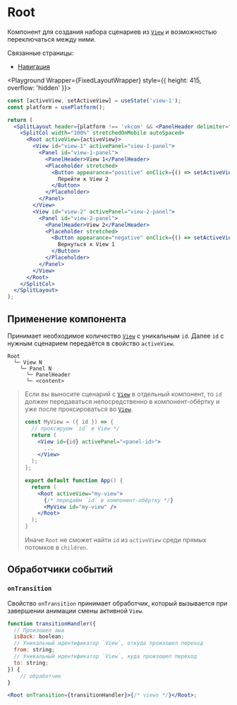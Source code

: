<Overview>

# Root

Компонент для создания набора сценариев из [`View`](/components/view) и возможностью переключаться между ними.

Связанные страницы:

- [Навигация](/overview/navigation)

</Overview>


<Playground Wrapper={FixedLayoutWrapper} style={{ height: 415, overflow: 'hidden' }}>

```jsx
const [activeView, setActiveView] = useState('view-1');
const platform = usePlatform();

return (
  <SplitLayout header={platform !== 'vkcom' && <PanelHeader delimiter="none" />}>
    <SplitCol width="100%" stretchedOnMobile autoSpaced>
      <Root activeView={activeView}>
        <View id="view-1" activePanel="view-1-panel">
          <Panel id="view-1-panel">
            <PanelHeader>View 1</PanelHeader>
            <Placeholder stretched>
              <Button appearance="positive" onClick={() => setActiveView('view-2')}>
                Перейти к View 2
              </Button>
            </Placeholder>
          </Panel>
        </View>
        <View id="view-2" activePanel="view-2-panel">
          <Panel id="view-2-panel">
            <PanelHeader>View 2</PanelHeader>
            <Placeholder stretched>
              <Button appearance="negative" onClick={() => setActiveView('view-1')}>
                Вернуться к View 1
              </Button>
            </Placeholder>
          </Panel>
        </View>
      </Root>
    </SplitCol>
  </SplitLayout>
);
```

</Playground>

## Применение компонента

Принимает необходимое количество [`View`](/components/view) с уникальным `id`. Далее `id` с нужным сценарием передаётся в свойство
`activeView`.

```
Root
  └─ View N
    └─ Panel N
      └─ PanelHeader
      └─ <content>
```

> Если вы выносите сценарий с [`View`](/components/view) в отдельный компонент, то `id` должен передаваться непосредственно в
> компонент-обёртку и уже после проксироваться во [`View`](/components/view).
>
> ```jsx showLineNumbers {2-4,13-14}
> const MyView = ({ id }) => {
>   // проксируем `id` в View */
>   return (
>     <View id={id} activePanel="<panel-id>">
>       ...
>     </View>
>   );
> };
>
> export default function App() {
>   return (
>     <Root activeView="my-view">
>       {/* передаём `id` в компонент-обёртку */}
>       <MyView id="my-view" />
>     </Root>
>   );
> }
> ```
>
> Иначе `Root` не сможет найти `id` из `activeView` среди прямых потомков в `children`.

## Обработчики событий

### `onTransition`

Свойство `onTransition` принимает обработчик, который вызывается при завершении анимации смены активной `View`.

```jsx
function transitionHandler({
  // Произошел аыа
  isBack: boolean;
  // Уникальный идентификатор `View`, откуда произошел переход
  from: string;
  // Уникальный идентификатор `View`, куда произошел переход
  to: string;
}) {
    // обработчик
}

<Root onTransition={transitionHandler}>{/* views */}</Root>;
```
